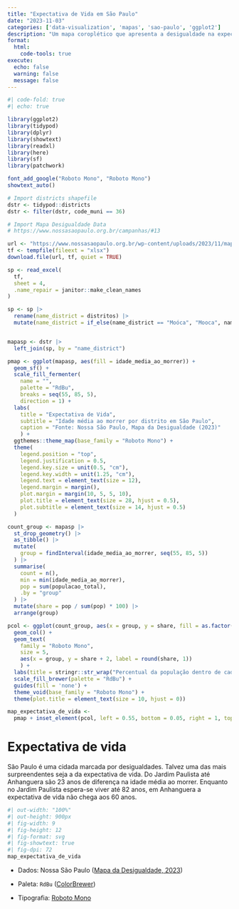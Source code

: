 ```yaml
---
title: "Expectativa de Vida em São Paulo"
date: "2023-11-03"
categories: ['data-visualization', 'mapas', 'sao-paulo', 'ggplot2']
description: "Um mapa coroplético que apresenta a desigualdade na expectativa de vida nos distritos de São Paulo. Do Jardim Paulista até Anhanguera são 23 anos de diferença na idade média ao morrer. Enquanto no Jardim Paulista espera-se viver até 82 anos, em Anhanguera a expectativa de vida não chega aos 60 anos."
format:
  html:
    code-tools: true
execute: 
  echo: false
  warning: false
  message: false
---
```


```r
#| code-fold: true
#| echo: true

library(ggplot2)
library(tidypod)
library(dplyr)
library(showtext)
library(readxl)
library(here)
library(sf)
library(patchwork)

font_add_google("Roboto Mono", "Roboto Mono")
showtext_auto()

# Import districts shapefile
dstr <- tidypod::districts
dstr <- filter(dstr, code_muni == 36)

# Import Mapa Desigualdade Data
# https://www.nossasaopaulo.org.br/campanhas/#13

url <- "https://www.nossasaopaulo.org.br/wp-content/uploads/2023/11/mapa_da_desigualdade_2023_dados.xlsx"
tf <- tempfile(fileext = "xlsx")
download.file(url, tf, quiet = TRUE)

sp <- read_excel(
  tf,
  sheet = 4,
  .name_repair = janitor::make_clean_names
)

sp <- sp |> 
  rename(name_district = distritos) |> 
  mutate(name_district = if_else(name_district == "Moóca", "Mooca", name_district))


mapasp <- dstr |> 
  left_join(sp, by = "name_district")

pmap <- ggplot(mapasp, aes(fill = idade_media_ao_morrer)) +
  geom_sf() +
  scale_fill_fermenter(
    name = "",
    palette = "RdBu",
    breaks = seq(55, 85, 5),
    direction = 1) +
  labs(
    title = "Expectativa de Vida",
    subtitle = "Idade média ao morrer por distrito em São Paulo",
    caption = "Fonte: Nossa São Paulo, Mapa da Desigualdade (2023)"
    ) +
  ggthemes::theme_map(base_family = "Roboto Mono") +
  theme(
    legend.position = "top",
    legend.justification = 0.5,
    legend.key.size = unit(0.5, "cm"),
    legend.key.width = unit(1.25, "cm"),
    legend.text = element_text(size = 12),
    legend.margin = margin(),
    plot.margin = margin(10, 5, 5, 10),
    plot.title = element_text(size = 28, hjust = 0.5),
    plot.subtitle = element_text(size = 14, hjust = 0.5)
  )

count_group <- mapasp |> 
  st_drop_geometry() |> 
  as_tibble() |> 
  mutate(
    group = findInterval(idade_media_ao_morrer, seq(55, 85, 5))
  ) |> 
  summarise(
    count = n(),
    min = min(idade_media_ao_morrer),
    pop = sum(populacao_total),
    .by = "group"
  ) |> 
  mutate(share = pop / sum(pop) * 100) |> 
  arrange(group)

pcol <- ggplot(count_group, aes(x = group, y = share, fill = as.factor(group))) +
  geom_col() +
  geom_text(
    family = "Roboto Mono",
    size = 5,
    aes(x = group, y = share + 2, label = round(share, 1))
    ) +
  labs(title = stringr::str_wrap("Percentual da população dentro de cada grupo", 25)) +
  scale_fill_brewer(palette = "RdBu") +
  guides(fill = 'none') +
  theme_void(base_family = "Roboto Mono") +
  theme(plot.title = element_text(size = 10, hjust = 0))

map_expectativa_de_vida <- 
  pmap + inset_element(pcol, left = 0.55, bottom = 0.05, right = 1, top = 0.4)
```

# Expectativa de vida

São Paulo é uma cidada marcada por desigualdades. Talvez uma das mais surpreendentes seja a da expectativa de vida. Do Jardim Paulista até Anhanguera são 23 anos de diferença na idade média ao morrer. Enquanto no Jardim Paulista espera-se viver até 82 anos, em Anhanguera a expectativa de vida não chega aos 60 anos.

```r
#| out-width: "100%"
#| out-height: 900px
#| fig-width: 9
#| fig-height: 12
#| fig-format: svg
#| fig-showtext: true
#| fig-dpi: 72
map_expectativa_de_vida
```

-   Dados: Nossa São Paulo ([Mapa da Desigualdade, 2023](https://www.nossasaopaulo.org.br/category/mapa-da-desigualdade/))

-   Paleta: `RdBu` ([ColorBrewer](https://colorbrewer2.org/#type=diverging&scheme=RdBu&n=9))

-   Tipografia: [Roboto Mono](https://fonts.google.com/specimen/Roboto+Mono)
